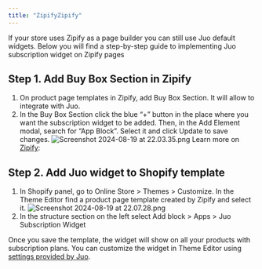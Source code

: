 ```yaml
---
title: "ZipifyZipify"
---
```


If your store uses Zipify as a page builder you can still use Juo default widgets. Below you will find a step-by-step guide to implementing Juo subscription widget on Zipify pages

## Step 1. Add Buy Box Section in Zipify

1. On product page templates in Zipify, add Buy Box Section. It will allow to integrate with Juo.
2. In the Buy Box Section click the blue “+” button in the place where you want the subscription widget to be added. Then, in the Add Element modal, search for “App Block”. Select it and click Update to save changes. ![Screenshot 2024-08-19 at 22.03.35.png](https://cdn.juo.io/content-uploads/Screenshot_2024_08_19_at_22_03_35_5b2efd1183.png) Learn more on [Zipify](https://help.zipify.com/en/articles/877075-advanced-work-with-buy-box-sections-zipify-pages):

## Step 2. Add Juo widget to Shopify template

1. In Shopify panel, go to Online Store > Themes > Customize. In the Theme Editor find a product page template created by Zipify and select it. ![Screenshot 2024-08-19 at 22.07.28.png](https://cdn.juo.io/content-uploads/Screenshot_2024_08_19_at_22_07_28_16f59d4234.png)
2. In the structure section on the left select Add block > Apps > Juo Subscription Widget

Once you save the template, the widget will show on all your products with subscription plans. You can customize the widget in Theme Editor using [settings provided by Juo](https://juo.io/docs/customizing-juo-subscription-widget).

